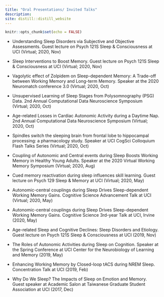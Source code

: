 ```yaml
---
title: "Oral Presentations/ Invited Talks"
description:
site: distill::distill_website
---
```


```r
knitr::opts_chunk$set(echo = FALSE)
```

- Understanding Sleep Disorders via Subjective and Objective Assessments. Guest lecture on Psych 121S Sleep & Consciousness at UCI (Virtual; 2020, Nov)

- Sleep Interventions to Boost Memory. Guest lecture on Psych 121S Sleep & Consciousness at UCI (Virtual; 2020, Nov)

- Vagolytic effect of Zolpidem on Sleep-dependent Memory: A Trade-off between Working Memory and Long-term Memory. Speaker at the 2020 Neuromatch conference 3.0 (Virtual; 2020, Oct)

- Unsupervised Learning of Sleep Stages from Polysomnography (PSG) Data. 2nd Annual Computational Data Neuroscience Symposium (Virtual; 2020, Oct)

- Age-related Losses in Cardiac Autonomic Activity during a Daytime Nap. 2nd Annual Computational Data Neuroscience Symposium (Virtual; 2020, Oct)

- Spindles switch the sleeping brain from frontal lobe to hippocampal processing: a pharmacology study. Speaker at UCI CogSci Colloquium Flash Talks Series (Virtual; 2020, Oct)

- Coupling of Autonomic and Central events during Sleep Boosts Working Memory in Healthy Young Adults. Speaker at the 2020 Virtual Working Memory Symposium (Virtual; 2020, Aug)

- Cued memory reactivation during sleep influences skill learning. Guest lecture on Psych 129 Sleep & Memory at UCI (Virtual; 2020, May)

- Autonomic-central couplings during Sleep Drives Sleep-dependent Working Memory Gains. Cognitive Science Advancement Talk at UCI (Virtual; 2020, May)

- Autonomic-central couplings during Sleep Drives Sleep-dependent Working Memory Gains. Cognitive Science 3rd-year Talk at UCI, Irvine (2020, May)

- Age-related Sleep and Cognitive Declines: Sleep Disorders and Etiology. Guest lecture on Psych 121S Sleep & Consciousness at UCI (2019, Nov)

- The Roles of Autonomic Activities during Sleep on Cognition. Speaker at the Spring Conference at UCI Center for the Neurobiology of Learning and Memory (2019, May)

- Enhancing Working Memory by Closed-loop tACS during NREM Sleep. Concentration Talk at UCI (2019, Feb)

- Why Do We Sleep? The Impacts of Sleep on Emotion and Memory. Guest speaker at Academic Salon at Taiwanese Graduate Student Association at UCI (2017, Dec)
